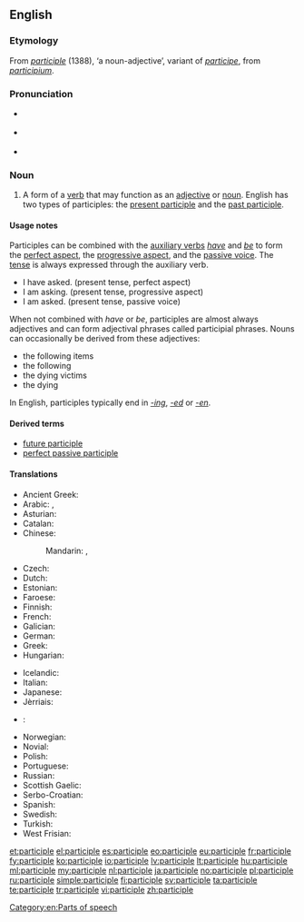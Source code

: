 ==English==

{{wikipedia}}

===Etymology===
From {{etyl|fro|en}} ''[[#Old French|participle]]'' (1388), ‘a noun-adjective’, variant of ''[[participe]]'', from {{etyl|la|en}} ''[[participium]]''.

===Pronunciation===
* {{a|RP}} {{IPA|/pɑːˈtɪsɪpəl/}}
* {{a|US}} {{IPA|/ˈpɑːrtɪˌsɪpəl/}}
* {{audio|en-us-participle.ogg|Audio (US)|lang=en}}

===Noun===
{{en-noun}}

# {{context|grammar|lang=en}} A form of a [[verb]] that may function as an [[adjective]] or [[noun]].  English has two types of participles: the [[present participle]] and the [[past participle]].

====Usage notes====
Participles can be combined with the [[auxiliary verbs]] ''[[have]]'' and ''[[be]]'' to form the [[perfect aspect]], the [[progressive aspect]], and the [[passive voice]].  The [[tense]] is always expressed through the auxiliary verb.
* I have asked. (present tense, perfect aspect)
* I am asking. (present tense, progressive aspect)
* I am asked. (present tense, passive voice)

When not combined with ''have'' or ''be'', participles are almost always adjectives and can form adjectival phrases called participial phrases.  Nouns can occasionally be derived from these adjectives:
* the following items
* the following
* the dying victims
* the dying
In English, participles typically end in ''[[-ing]]'', ''[[-ed]]'' or ''[[-en]]''.

====Derived terms====
* [[future participle]]
* [[perfect passive participle]]

====Translations====
{{trans-top|verb form}}
* Ancient Greek: {{t|grc|μετοχή|tr=metokhē|sc=polytonic}}
* Arabic: {{t|ar|اسم فاعل|m|tr=ism faa`il}}, {{t|ar|اسم مفعول|m|tr=ism maf`uul}}
* Asturian: {{t|ast|participiu|m}}
* Catalan: {{t|ca|participi|m}}
* Chinese:
*: Mandarin: {{t|cmn|分詞|sc=Hani}}, {{t+|cmn|分词|tr=fēncí|sc=Hani}}
* Czech: {{t+|cs|příčestí|n}}
* Dutch: {{t+|nl|deelwoord|n}}
* Estonian: {{t|et|kesksõna}}
* Faroese: {{t|fo|lýsingarháttur|m}}
* Finnish: {{t+|fi|partisiippi}}
* French: {{t+|fr|participe|m}}
* Galician: {{t+|gl|participio|m}}
* German: {{t+|de|Partizip|n}}
* Greek: {{t+|el|μετοχή|tr=metochí}}
* Hungarian: {{t+|hu|melléknévi igenév}}
{{trans-mid}}
* Icelandic: {{t+|is|lýsingarháttur|m}}
* Italian: {{t+|it|participio|m}}
* Japanese: {{t|ja|分詞|tr=bunshi}}
* Jèrriais: {{t|roa-jer|participe|m}}
* {{ttbc|la}}: {{t+|la|participium|m|n}}
* Norwegian: {{t|no|partisipp|n}}
* Novial: {{t|nov|partisipe}}
* Polish: {{t+|pl|imiesłów|m}}
* Portuguese: {{t+|pt|particípio}}
* Russian: {{t+|ru|причастие|n|tr=pričástije}}
* Scottish Gaelic: {{t|gd|rann-phàirt|f}}
* Serbo-Croatian: {{t|sh|particip|m}}
* Spanish: {{t+|es|participio|m}}
* Swedish: {{t+|sv|particip|n}}
* Turkish: {{t+|tr|ortaç}}
* West Frisian: {{t|fy|mulwurd}}
{{trans-bottom}}

[[Category:en:Parts of speech]]

[[et:participle]]
[[el:participle]]
[[es:participle]]
[[eo:participle]]
[[eu:participle]]
[[fr:participle]]
[[fy:participle]]
[[ko:participle]]
[[io:participle]]
[[lv:participle]]
[[lt:participle]]
[[hu:participle]]
[[ml:participle]]
[[my:participle]]
[[nl:participle]]
[[ja:participle]]
[[no:participle]]
[[pl:participle]]
[[ru:participle]]
[[simple:participle]]
[[fi:participle]]
[[sv:participle]]
[[ta:participle]]
[[te:participle]]
[[tr:participle]]
[[vi:participle]]
[[zh:participle]]